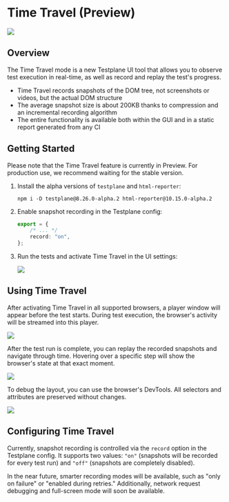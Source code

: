 
# Time Travel (Preview)

![](/img/docs/guides/time-travel-demo.gif)

## Overview

The Time Travel mode is a new Testplane UI tool that allows you to observe test execution in real-time, as well as record and replay the test's progress.

-   Time Travel records snapshots of the DOM tree, not screenshots or videos, but the actual DOM structure
-   The average snapshot size is about 200KB thanks to compression and an incremental recording algorithm
-   The entire functionality is available both within the GUI and in a static report generated from any CI

## Getting Started

<Admonition type="warning">
    Please note that the Time Travel feature is currently in Preview. For production use, we
    recommend waiting for the stable version.
</Admonition>

1. Install the alpha versions of `testplane` and `html-reporter`:

    ```shell
    npm i -D testplane@8.26.0-alpha.2 html-reporter@10.15.0-alpha.2
    ```

2. Enable snapshot recording in the Testplane config:

    ```typescript
    export = {
        /* ... */
        record: "on",
    };
    ```

3. Run the tests and activate Time Travel in the UI settings:

    ![](/img/docs/guides/time-travel-setting.png)

## Using Time Travel

After activating Time Travel in all supported browsers, a player window will appear before the test starts. During test execution, the browser's activity will be streamed into this player.

![](/img/docs/guides/time-travel-live.png)

After the test run is complete, you can replay the recorded snapshots and navigate through time. Hovering over a specific step will show the browser's state at that exact moment.

![](/img/docs/guides/time-travel-recording.png)

To debug the layout, you can use the browser's DevTools. All selectors and attributes are preserved without changes.

![](/img/docs/guides/time-travel-debug.png)

## Configuring Time Travel

Currently, snapshot recording is controlled via the `record` option in the Testplane config. It supports two values: `"on"` (snapshots will be recorded for every test run) and `"off"` (snapshots are completely disabled).

<Admonition type="info">
    In the near future, smarter recording modes will be available, such as "only on failure" or
    "enabled during retries." Additionally, network request debugging and full-screen mode will soon
    be available.
</Admonition>
